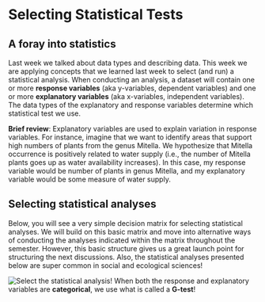 # Selecting Statistical Tests

## A foray into statistics

Last week we talked about data types and describing data. This week we are applying concepts that we learned last week to select (and run) a statistical analysis. When conducting an analysis, a dataset will contain one or more **response variables** (aka y-variables, dependent variables) and one or more **explanatory variables** (aka x-variables, independent variables). The data types of the explanatory and response variables determine which statistical test we use.

**Brief review**: Explanatory variables are used to explain variation in response variables. For instance, imagine that we want to identify areas that support high numbers of plants from the genus Mitella. We hypothesize that Mitella occurrence is positively related to water supply (i.e., the number of Mitella plants goes up as water availability increases). In this case, my response variable would be number of plants in genus Mitella, and my explanatory variable would be some measure of water supply. 

## Selecting statistical analyses

Below, you will see a very simple decision matrix for selecting statistical analyses. We will build on this basic matrix and move into alternative ways of conducting the analyses indicated within the matrix throughout the semester. However, this basic structure gives us a great launch point for structuring the next discussions. Also, the statistical analyses presented below are super common in social and ecological sciences!  

![Select the statistical analysis!](/Users/sks379/Desktop/GraduateStudents/Stats and Lit Review Lessons/Class4_SelectingStatisticalAnalyses/DecisionMatrix.png)
When both the response and explanatory variables are **categorical**, we use what is called a **G-test**! 






